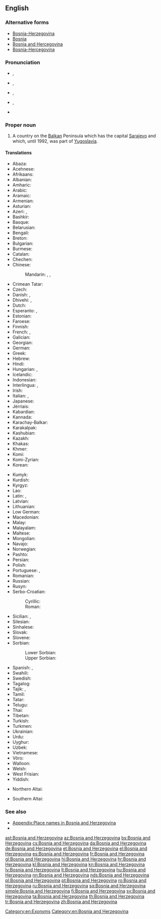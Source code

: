 ==English==
{{wikipedia}}
===Alternative forms===
* [[Bosnia-Herzegovina]]
* [[Bosnia]]
* [[Bosnia and Hercegovina]]
* [[Bosnia-Hercegovina]]

===Pronunciation===
* {{IPA|/ˈbɒzniə ænd ˌhɜrtsɨɡoʊˈviːnə/|lang=en}}, {{enPR|bŏz′·nē·ə and hûrts′·ə·gōv′·ĭn·ə}}
* {{IPA|/ˈbɒzniə ænd hɜrtsɨˈɡoʊvɨnə/|lang=en}}, {{enPR|bŏz′·nē·ə and hûrts′·ə·gōv′·ĭn·ə}}
* {{IPA|/ˈbɒzniə ənd ˌhɜrtsɨɡoʊˈviːnə/|lang=en}}, {{enPR|bŏz′·nē·ə ənd hûrts′·ə·gōv′·ĭn·ə}}
* {{IPA|/ˈbɒzniə ənd hɜrtsɨˈɡoʊvɨnə/|lang=en}}, {{enPR|bŏz′·nē·ə ənd hûrts′·ə·gōv′·ĭn·ə}}
* {{audio|En-us-Bosnia and Herzegovina.ogg|Audio (US)|lang=en}}

===Proper noun===
{{en-proper noun|head=[[Bosnia]] [[and]] [[Herzegovina]]}}

# A country on the [[Balkan]] Peninsula which has the capital [[Sarajevo]] and which, until 1992, was part of [[Yugoslavia]].

====Translations====
{{trans-top|country on the Balkan peninsula}}
* Abaza: {{t|abq|Босния-Герцеговина}}
* Acehnese: {{t|ace|Bosnia Hèrzègovina}}
* Afrikaans: {{t|af|Bosnië-Herzegowina}}
* Albanian: {{t+|sq|Bosnja dhe Hercegovina}}
* Amharic: {{t|am|ቦስኒያና ሄርጸጎቪና}}
* Arabic: {{t|ar|البوسنة والهرسك|f|tr=al-būsna wa-l-harsak}}
* Aramaic: {{t|arc|ܒܘܣܢܐ ܘܗܪܬܣܓܘܒܝܢܐ|sc=Syrc}}
* Armenian: {{t|hy|Բոսնիա-Հերցեգովինա}}
* Asturian: {{t|ast|Bosnia y Hercegovina}}
* Azeri: {{t|az|Bosniya-Herseqovina}}, {{t+|az|Bosniya və Herseqovina}}
* Bashkir: {{t|ba|Босния һәм Герцеговина}}
* Basque: {{t+|eu|Bosnia-Herzegovina}}
* Belarusian: {{t|be|Бо́снія і Герцагаві́на|f}}
* Bengali: {{t|bn|বসনিয়া ও হার্জেগোভিনা|tr=bôsniya o harjegobhina}}
* Breton: {{t|br|Bosnia ha Herzegovina}}
* Bulgarian: {{t|bg|Бо́сна и Херцего́вина|f}}
* Burmese: {{t|my|ဘော့စနီးယားနှင့်ဟာဇီဂိုဗီးနား|tr=baw.săni:ya: hnin. hazigobi:na:}}
* Catalan: {{t+|ca|Bòsnia i Hercegovina|f}}
* Chechen: {{t|ce|Босни-Герцеговина}}
* Chinese:
*: Mandarin: {{qualifier|full name}} {{t|cmn|波斯尼亞和黑塞哥維那}}, {{t|cmn|波斯尼亚和黑塞哥维那|tr=Bōsīníyà hé Hēisāigēwéinà}}, {{qualifier|abbreviation}} {{t+|cmn|波黑|tr=Bōhēi}}
* Crimean Tatar: {{t|crh|Bosna ve Hersek}}
* Czech: {{t+|cs|Bosna a Hercegovina|f}}
* Danish: {{t|da|Bosnien-Hercegovina}}, {{t|da|Bosnien og Hercegovina}}
* Dhivehi: {{t|dv|ބޮސްނިއާ}}, {{t|dv|ބޮސްނިޔާ އެންޑް ހެރްޒިގޮވީނާ|sc=Thaa}}
* Dutch: {{t+|nl|Bosnië en Herzegovina}}
* Esperanto: {{t|eo|Bosnio-Hercegovino}}, {{t|eo|Bosnio kaj Hercegovino}}
* Estonian: {{t+|et|Bosnia ja Hertsegoviina}}
* Faroese: {{t|fo|Bosnia-Hersegovina}}
* Finnish: {{t+|fi|Bosnia ja Hertsegovina}}
* French: {{t+|fr|Bosnie-Herzégovine|f}}, {{qualifier|rare}} {{t+|fr|Bosnie-et-Herzégovine|f}}
* Galician: {{t+|gl|Bosnia e Hercegovina}}
* Georgian: {{t|ka|ბოსნია და ჰერცეგოვინა}}
* German: {{t+|de|Bosnien und Herzegowina|n}}
* Greek: {{t+|el|Βοσνία και Ερζεγοβίνη|f}}
* Hebrew: {{t|he|בוסניה הרצגובינה|tr=bosnia hertzegovina}}
* Hindi: {{t|hi|बोसनिया हर्ज़ेगोविना|tr=bosniyā harzegovinā}}
* Hungarian: {{t+|hu|Bosznia-Hercegovina}}, {{t|hu|Bosznia és Hercegovina}}
* Icelandic: {{t+|is|Bosnía og Hersegóvína}}
* Indonesian: {{t|id|Bosnia-Herzegovina}}
* Interlingua: {{t|ia|Bosnia-Herzegovina}}, {{t|ia|Bosnia e Herzegovina}}
* Irish: {{t|ga|Bhoisnia-Heirseagaivéin|f|alt=An Bhoisnia-Heirseagaivéin}}
* Italian: {{t|it|Bosnia-Erzegovina|f}}, {{t|it|Bosnia ed Erzegovin|f}}
* Japanese: {{t|ja|ボスニア・ヘルツェゴヴィナ|tr=Bosunia-Herutsegovina}}
* Jèrriais: {{t|roa-jer|Bosnie et Herzegovina|f}}
* Kabardian: {{t|kbd|Босниерэ Герцеговинэрэ}}
* Kannada: {{t+|kn|ಬೊಸ್ನಿಯ ಮತ್ತು ಹೆರ್ಜೆಗೊವಿನ|sc=Knda}}
* Karachay-Balkar: {{t|krc|Босния бла Герцеговина|sc=Cyrl}}
* Karakalpak: {{t|kaa|Bosniya ha'm Gertsegovina}}
* Kashubian: {{t|csb|Bòsnijô ë Hercegòwina|f}}
* Kazakh: {{t|kk|Босния Герцеговина}}
* Khakas: {{t|kjh|Босния паза Герцеговина}}
* Khmer: {{t|km|បូស្នៀ និង ហេហ្សេហ្គូវីណា|tr=boosnie nɨng heezeehkuuviinaa}}
* Komi: {{t|kpv|Босния-Герцеговина}}
* Komi-Zyrian: {{t|kpv|Босния да Герцеговина}}
* Korean: {{t+|ko|보스니아 헤르체고비나|tr=Boseunia Hereuchegobina}}
{{trans-mid}}
* Kumyk: {{t|kum|Босния ва Герцеговина}}
* Kurdish: {{t|ku|Bosna-Hersek}}
* Kyrgyz: {{t|ky|Босния жана Герцеговина}}
* Lao: {{t|lo|ປະເທດບົດສະນີແຮກເຊໂກວີນ|sc=Laoo}}
* Latin: {{t|la|Bosnia et Herzegovia}}, {{t|la|Bosnia et Herzegovina}}
* Latvian: {{t|lv|Bosnija un Hercegovina|f}}
* Lithuanian: {{t+|lt|Bosnija ir Hercegovina}}
* Low German: {{t+|nds|Bosnien-Herzegowina}}
* Macedonian: {{t+|mk|Бо́сна и Херцего́вина}}
* Malay: {{t|ms|Bosnia dan Herzegovina}}
* Malayalam: {{t|ml|ബോസ്നിയ ഹെർസെഗോവിന|sc=Mlym}}
* Maltese: {{t|mt|Bożnja u Ħerzegovina|f|alt=Il-Bożnja u Ħerzegovina}}
* Mongolian: {{t|mn|Босни-Герцаговин}}
* Navajo: {{t|nv|Bosna dóó Hetsog bikéyah}}
* Norwegian: {{t+|no|Bosnia-Hercegovina}}
* Pashto: {{t|ps|بوسنيا او هېرزېګووينا|tr=Bosniyā aw Herzegowīnā|sc=ps-Arab}}
* Persian: {{t|fa|بوسنی و هرزگوین|tr=Bosnī o Herzegovīn, Bosnī va Herzegovīn}}
* Polish: {{t+|pl|Bośnia i Hercegowina|f}}
* Portuguese: {{t+|pt|Bósnia e Herzegovina|f}}, {{t|pt|Bósnia-Herzegóvina|f}}
* Romanian: {{t+|ro|Bosnia și Herțegovina|f}}
* Russian: {{t+|ru|Бо́сния и Герцегови́на|f}}
* Rusyn: {{t|rue|Бо́снія і Герцеґови́на|f|sc=Cyrl}}
* Serbo-Croatian:
*: Cyrillic: {{t|sh|Босна и Херцеговина|f|sc=Cyrl}}
*: Roman: {{t|sh|Bosna i Hercegovina|f}}
* Sicilian: {{t|scn|Bosnia-Erzegòvina|f}}, {{t|scn|Bosnia-Erzegovina|f}}
* Silesian: {{t|szl|Bośńa a Hercegowina|f}}
* Sinhalese: {{t|si|බොස්‍නියා සහ හර්‍සෙගොවිනා|sc=Sinh}}
* Slovak: {{t|sk|Bosna a Hercegovina|f}}
* Slovene: {{t|sl|Bósna in Hercegovína|f}}
* Sorbian:
*: Lower Sorbian: {{t|dsb|Bosniska-Hercegowinska|f}}
*: Upper Sorbian: {{t|hsb|Bosniska a Hercegowina|f}}
* Spanish: {{t+|es|Bosnia-Herzegovina|f}}, {{t+|es|Bosnia y Herzegovina|f}}
* Swahili: {{t|sw|Bosnia na Herzegovina}}
* Swedish: {{t+|sv|Bosnien och Hercegovina}}
* Tagalog: {{t+|tl|Bosnia at Herzegovina}}
* Tajik: {{t|tg|Босния ва Ҳерцеговина}}, {{t|tg|Боснияу Ҳерцеговина}}
* Tamil: {{t|ta|போஸ்னியா ஹெர்ஸிகோவினா}}
* Tatar: {{t|tt|Босния һәм Герцеговина}}
* Telugu: {{t+|te|బోస్నియా మరియు హెర్జెగొవీనా|sc=Telu}}
* Thai: {{t+|th|บอสเนียและเฮอร์เซโกวีนา|tr=bòtnia láe hersaygohweenaa}}
* Tibetan: {{t|bo|བྷོསུ་ནིཡ་དང་ཧར་ཛེ་གྷོ་ཝི་ན|alt=བྷོསུ་ནིཡ་དང་ཧར་ཛེ་གྷོ་ཝི་ན།|tr=bhosu niya dang har dze gho wi na}}
* Turkish: {{t+|tr|Bosna-Hersek}}
* Turkmen: {{t|tk|Bosniýa we Gersegowiniýa}}
* Ukrainian: {{t+|uk|Бо́снія і Герцегови́на|f}}
* Urdu: {{t|ur|بوسنیا ہرزگووینا|tr=bosniyā harzigovīnā}}
* Uyghur: {{t|ug|بوسنىيە ۋە ھېرسېگوۋىنا}}
* Uzbek: {{t|uz|Bosniya va Gertsegovina}}
* Vietnamese: {{t|vi|Bôxnia Hécxêgôvina}}
* Võro: {{t|vro|Bosnia ja Hertsegoviina}}
* Walloon: {{t|wa|Bosneye eyet Herzegovine}}
* Welsh: {{t|cy|Bosna a Hercegovina}}
* West Frisian: {{t|fy|Bosnje en Herzegovina}}
* Yiddish: {{t|yi|באָסניע הערצעגאָװינע|sc=Hebr}}
{{trans-bottom}}

{{checktrans-top}}
* Northern Altai: {{t-check|atv|Босния ла Герцеговина}}
{{trans-mid}}
* Southern Altai: {{t-check|alt|Босния ла Герцеговина}}
{{trans-bottom}}

===See also===
* [[Appendix:Place names in Bosnia and Herzegovina]]
* {{list:countries of Europe/en}}

[[Category:en:Exonyms]]
[[Category:en:Bosnia and Herzegovina]]

[[ast:Bosnia and Herzegovina]]
[[az:Bosnia and Herzegovina]]
[[bs:Bosnia and Herzegovina]]
[[cs:Bosnia and Herzegovina]]
[[da:Bosnia and Herzegovina]]
[[de:Bosnia and Herzegovina]]
[[et:Bosnia and Herzegovina]]
[[el:Bosnia and Herzegovina]]
[[es:Bosnia and Herzegovina]]
[[fr:Bosnia and Herzegovina]]
[[gl:Bosnia and Herzegovina]]
[[hi:Bosnia and Herzegovina]]
[[hr:Bosnia and Herzegovina]]
[[kl:Bosnia and Herzegovina]]
[[kn:Bosnia and Herzegovina]]
[[lv:Bosnia and Herzegovina]]
[[lt:Bosnia and Herzegovina]]
[[hu:Bosnia and Herzegovina]]
[[nn:Bosnia and Herzegovina]]
[[nds:Bosnia and Herzegovina]]
[[pl:Bosnia and Herzegovina]]
[[pt:Bosnia and Herzegovina]]
[[ro:Bosnia and Herzegovina]]
[[ru:Bosnia and Herzegovina]]
[[sq:Bosnia and Herzegovina]]
[[simple:Bosnia and Herzegovina]]
[[fi:Bosnia and Herzegovina]]
[[sv:Bosnia and Herzegovina]]
[[ta:Bosnia and Herzegovina]]
[[th:Bosnia and Herzegovina]]
[[tr:Bosnia and Herzegovina]]
[[zh:Bosnia and Herzegovina]]